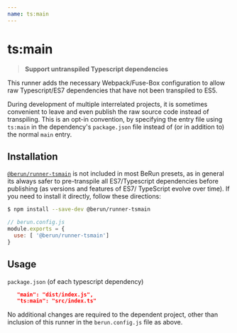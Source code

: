 ```yaml
---
name: ts:main
---
```


# ts:main

> **Support untranspiled Typescript dependencies**

This runner adds the necessary Webpack/Fuse-Box configuration to allow raw Typescript/ES7 dependencies
that have not been transpiled to ES5.

During development of multiple interrelated projects, it is sometimes convenient to leave and even 
publish the raw source code instead of transpiling.  This is an opt-in convention, by specifying the 
entry file using `ts:main` in the dependency's `package.json` file instead of (or in addition to) the 
normal `main` entry.


## Installation

[`@berun/runner-tsmain`](https://www.npmjs.com/package/@berun/runner-tsmain) is not included in most BeRun
presets, as in general its always safer to pre-transpile all ES7/Typescript dependencies before publishing (as
versions and features of ES7/ TypeScript evolve over time).  If you  need to install it directly, 
follow these directions:

```bash
$ npm install --save-dev @berun/runner-tsmain
```

```js
// berun.config.js
module.exports = {
  use: [ '@berun/runner-tsmain']
}
```

## Usage

`package.json` (of each typescript dependency)
```json
   "main": "dist/index.js",
   "ts:main": "src/index.ts"
```

No additional changes are required to the dependent project, other than inclusion of this runner
in the `berun.config.js` file as above.
